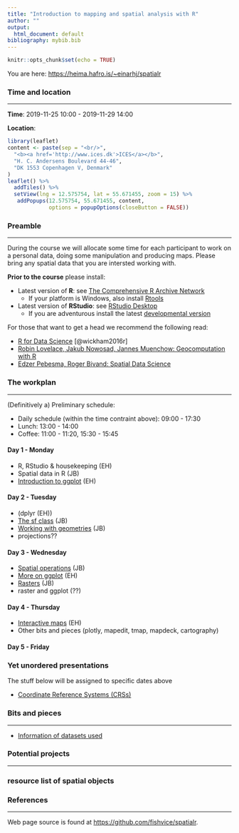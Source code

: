 ```yaml
---
title: "Introduction to mapping and spatial analysis with R"
author: ""
output:
  html_document: default
bibliography: mybib.bib
---
```


```r
knitr::opts_chunk$set(echo = TRUE)
```

You are here: [https://heima.hafro.is/~einarhj/spatialr](https://heima.hafro.is/~einarhj/spatialr)

### Time and location
___

__Time__: 2019-11-25 10:00 - 2019-11-29 14:00


__Location__:
```r
library(leaflet)
content <- paste(sep = "<br/>",
  "<b><a href='http://www.ices.dk'>ICES</a></b>",
  "H. C. Andersens Boulevard 44-46",
  "DK 1553 Copenhagen V, Denmark"
)
leaflet() %>% 
  addTiles() %>% 
  setView(lng = 12.575754, lat = 55.671455, zoom = 15) %>%
   addPopups(12.575754, 55.671455, content,
             options = popupOptions(closeButton = FALSE))
```

### Preamble
___

During the course we will allocate some time for each participant to work on a personal data, doing some manipulation and producing maps.  Please bring any spatial data that you are intersted working with. 

**Prior to the course** please install:

* Latest version of __R__: see [The Comprehensive R Archive Network](https://cran.r-project.org/)
    * If your platform is Windows, also install [Rtools](https://cran.r-project.org/bin/windows/Rtools)

* Latest version of __RStudio__: see [RStudio Desktop](https://www.rstudio.com/products/rstudio/download/)
    * If you are adventurous install the latest [developmental version](https://www.rstudio.com/products/rstudio/download/preview)

For those that want to get a head we recommend the following read:

  * [R for Data Science](http://r4ds.had.co.nz) [@wickham2016r]
  * [Robin Lovelace, Jakub Nowosad, Jannes Muenchow: Geocomputation with R](https://geocompr.robinlovelace.net)
  * [Edzer Pebesma, Roger Bivand: Spatial Data Science](https://keen-swartz-3146c4.netlify.com)

### The workplan
___

(Definitively a) Preliminary schedule:

* Daily schedule (within the time contraint above): 09:00 - 17:30
* Lunch: 13:00 - 14:00
* Coffee: 11:00 - 11:20, 15:30 - 15:45

#### Day 1 - Monday

* R, RStudio & housekeeping (EH)
* Spatial data in R (JB)
* [Introduction to ggplot](pre_ggplot1.html) (EH)

#### Day 2 - Tuesday

* (dplyr (EH))
* [The sf class](pre_sf.html) (JB)
* [Working with geometries](pre_geometric.html) (JB)
* projections??

#### Day 3 - Wednesday

* [Spatial operations](pre_spatial_ops.html) (JB)
* [More on ggplot](pre_ggplot2.html) (EH)
* [Rasters](pre_raster.html) (JB)
* raster and ggplot (??)

#### Day 4 - Thursday

* [Interactive maps](pre_interactive.html) (EH)
* Other bits and pieces (plotly, mapedit, tmap, mapdeck, cartography)

#### Day 5 - Friday


### Yet unordered presentations

The stuff below will be assigned to specific dates above

* [Coordinate Reference Systems (CRSs)](crs.html)

### Bits and pieces
___

* [Information of datasets used](datasets_overview.html)

### Potential projects
___



### resource list of spatial objects


### References
___

Web page source is found at [https://github.com/fishvice/spatialr](https://github.com/fishvice/spatialr).
